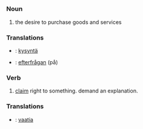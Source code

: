 =={{en}}==
===Noun=== 
#the desire to purchase goods and services

===Translations===

*{{fi}}: [[kysyntä]]
*{{sv}}: [[efterfrågan]] (på)

===Verb=== 
#[[claim]] right to something. demand an explanation.

===Translations===

*{{fi}}: [[vaatia]]